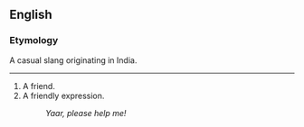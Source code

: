==English==
===Etymology===
A casual slang originating in India.

----
#A friend.
#A friendly expression.
#:''Yaar, please help me!''